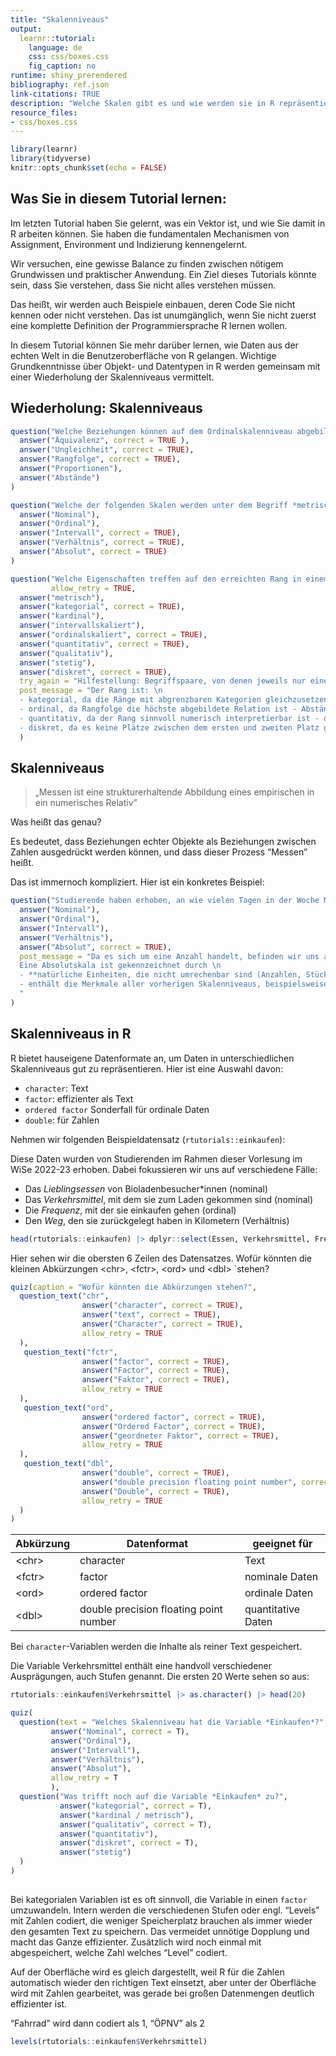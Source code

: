 ```yaml
---
title: "Skalenniveaus"
output:
  learnr::tutorial:
    language: de
    css: css/boxes.css
    fig_caption: no
runtime: shiny_prerendered
bibliography: ref.json
link-citations: TRUE
description: "Welche Skalen gibt es und wie werden sie in R repräsentiert?"
resource_files:
- css/boxes.css
---
```


```r
library(learnr)
library(tidyverse)
knitr::opts_chunk$set(echo = FALSE)
```

## Was Sie in diesem Tutorial lernen:

Im letzten Tutorial haben Sie gelernt, was ein Vektor ist, und wie Sie damit in R arbeiten können. Sie haben die fundamentalen Mechanismen von Assignment, Environment und Indizierung kennengelernt.

Wir versuchen, eine gewisse Balance zu finden zwischen nötigem Grundwissen und praktischer Anwendung. Ein Ziel dieses Tutorials könnte sein, dass Sie verstehen, dass Sie nicht alles verstehen müssen.

Das heißt, wir werden auch Beispiele einbauen, deren Code Sie nicht kennen oder nicht verstehen. Das ist unumgänglich, wenn Sie nicht zuerst eine komplette Definition der Programmiersprache R lernen wollen.

In diesem Tutorial können Sie mehr darüber lernen, wie Daten aus der echten Welt in die Benutzeroberfläche von R gelangen. Wichtige Grundkenntnisse über Objekt- und Datentypen in R werden gemeinsam mit einer Wiederholung der Skalenniveaus vermittelt.

## Wiederholung: Skalenniveaus

```r
question("Welche Beziehungen können auf dem Ordinalskalenniveau abgebildet werden? (mehrere Antworten)",
  answer("Äquivalenz", correct = TRUE ),
  answer("Ungleichheit", correct = TRUE),
  answer("Rangfolge", correct = TRUE),
  answer("Proportionen"),
  answer("Abstände")
)
```

```r
question("Welche der folgenden Skalen werden unter dem Begriff *metrisch* zusammengefasst? (mehrere Antworten)",
  answer("Nominal"),
  answer("Ordinal"),
  answer("Intervall", correct = TRUE),
  answer("Verhältnis", correct = TRUE),
  answer("Absolut", correct = TRUE)
)
```

```r
question("Welche Eigenschaften treffen auf den erreichten Rang in einem Wettkamp zu? (mehrere Antworten)",
         allow_retry = TRUE,
  answer("metrisch"),
  answer("kategorial", correct = TRUE),
  answer("kardinal"),
  answer("intervallskaliert"),
  answer("ordinalskaliert", correct = TRUE),
  answer("quantitativ", correct = TRUE),
  answer("qualitativ"),
  answer("stetig"),
  answer("diskret", correct = TRUE),
  try_again = "Hilfestellung: Begriffspaare, von denen jeweils nur einer ausgewählt werden kann: [quantitativ - qualitativ] [stetig - diskret] [intervall - ordinal] [metrisch (Synonym: kardinal) - kategorial]",
  post_message = "Der Rang ist: \n
  - kategorial, da die Ränge mit abgrenzbaren Kategorien gleichzusetzen sind
  - ordinal, da Rangfolge die höchste abgebildete Relation ist - Abstände zwischen den Plätzen können nicht sinnvoll interpretiert werden, bzw. wir wissen nicht, wie viel schneller der erste Platz als der zweite Platz geschwommen ist. 
  - quantitativ, da der Rang sinnvoll numerisch interpretierbar ist - qualitativ wäre hingegen, wenn der Medaillenname angegeben wird (Gold, Silber, Bronze)
  - diskret, da es keine Plätze zwischen dem ersten und zweiten Platz gibt"
  )
```

## Skalenniveaus

> „Messen ist eine strukturerhaltende Abbildung eines empirischen in ein numerisches Relativ"

Was heißt das genau?

Es bedeutet, dass Beziehungen echter Objekte als Beziehungen zwischen Zahlen ausgedrückt werden können, und dass dieser Prozess "Messen" heißt.

Das ist immernoch kompliziert. Hier ist ein konkretes Beispiel:

```r
question("Studierende haben erhoben, an wie vielen Tagen in der Woche Menschen selbst kochen. Welches Skalenniveau hat die Variable?",
  answer("Nominal"),
  answer("Ordinal"),
  answer("Intervall"),
  answer("Verhältnis"),
  answer("Absolut", correct = TRUE),
  post_message = "Da es sich um eine Anzahl handelt, befinden wir uns auf der Absolutskala. Ginge es hingegen um die Zeit in Stunden oder Tagen, die innerhalb einer Woche für Kochen aufgewendet wird, wären wir auf der Verhältnisskala. \n
  Eine Absolutskala ist gekennzeichnet durch \n
  - **natürliche Einheiten, die nicht umrechenbar sind (Anzahlen, Stück)** \n
  - enthält die Merkmale aller vorherigen Skalenniveaus, beispielsweise einen natürlichen Nullpunkt.
  "
)
```

## Skalenniveaus in R

R bietet hauseigene Datenformate an, um Daten in unterschiedlichen Skalenniveaus gut zu repräsentieren. Hier ist eine Auswahl davon:

::: grau-nb
-   `character`: Text
-   `factor`: effizienter als Text
-   `ordered factor` Sonderfall für ordinale Daten
-   `double`: für Zahlen
:::

Nehmen wir folgenden Beispieldatensatz (`rtutorials::einkaufen`):

Diese Daten wurden von Studierenden im Rahmen dieser Vorlesung im WiSe 2022-23 erhoben. Dabei fokussieren wir uns auf verschiedene Fälle:

-   Das *Lieblingsessen* von Bioladenbesucher\*innen (nominal)
-   Das *Verkehrsmittel*, mit dem sie zum Laden gekommen sind (nominal)
-   Die *Frequenz*, mit der sie einkaufen gehen (ordinal)
-   Den *Weg*, den sie zurückgelegt haben in Kilometern (Verhältnis)

```r
head(rtutorials::einkaufen) |> dplyr::select(Essen, Verkehrsmittel, Frequenz, Weg) |> dplyr::mutate(Essen = as.character(Essen))
```

Hier sehen wir die obersten 6 Zeilen des Datensatzes. Wofür könnten die kleinen Abkürzungen \<chr\>, \<fctr\>, \<ord\> und \<dbl\> \`stehen?

```r
quiz(caption = "Wofür könnten die Abkürzungen stehen?",
  question_text("chr",
                answer("character", correct = TRUE),
                answer("text", correct = TRUE),
                answer("Character", correct = TRUE),
                allow_retry = TRUE
  ),
   question_text("fctr",
                answer("factor", correct = TRUE),
                answer("Factor", correct = TRUE),
                answer("Faktor", correct = TRUE),
                allow_retry = TRUE
  ),
   question_text("ord",
                answer("ordered factor", correct = TRUE),
                answer("Ordered Factor", correct = TRUE),
                answer("geordneter Faktor", correct = TRUE),
                allow_retry = TRUE
  ),
   question_text("dbl",
                answer("double", correct = TRUE),
                answer("double precision floating point number", correct = TRUE),
                answer("Double", correct = TRUE),
                allow_retry = TRUE
  )
)
```

| Abkürzung | Datenformat                            | geeignet für       |
|-----------|----------------------------------------|--------------------|
| \<chr\>   | character                              | Text               |
| \<fctr\>  | factor                                 | nominale Daten     |
| \<ord\>   | ordered factor                         | ordinale Daten     |
| \<dbl\>   | double precision floating point number | quantitative Daten |

Bei `character`-Variablen werden die Inhalte als reiner Text gespeichert.

Die Variable Verkehrsmittel enthält eine handvoll verschiedener Ausprägungen, auch Stufen genannt. Die ersten 20 Werte sehen so aus:

```r
rtutorials::einkaufen$Verkehrsmittel |> as.character() |> head(20)
```

```r
quiz(
  question(text = "Welches Skalenniveau hat die Variable *Einkaufen*?",
         answer("Nominal", correct = T),
         answer("Ordinal"),
         answer("Intervall"),
         answer("Verhältnis"),
         answer("Absolut"),
         allow_retry = T
         ),
  question("Was trifft noch auf die Variable *Einkaufen* zu?",
           answer("kategorial", correct = T),
           answer("kardinal / metrisch"),
           answer("qualitativ", correct = T),
           answer("quantitativ"),
           answer("diskret", correct = T),
           answer("stetig")
  )
)
  
```

Bei kategorialen Variablen ist es oft sinnvoll, die Variable in einen `factor` umzuwandeln. Intern werden die verschiedenen Stufen oder engl. "Levels" mit Zahlen codiert, die weniger Speicherplatz brauchen als immer wieder den gesamten Text zu speichern. Das vermeidet unnötige Dopplung und macht das Ganze effizienter. Zusätzlich wird noch einmal mit abgespeichert, welche Zahl welches "Level" codiert.

Auf der Oberfläche wird es gleich dargestellt, weil R für die Zahlen automatisch wieder den richtigen Text einsetzt, aber unter der Oberfläche wird mit Zahlen gearbeitet, was gerade bei großen Datenmengen deutlich effizienter ist.

"Fahrrad" wird dann codiert als 1, "ÖPNV" als 2

```r
levels(rtutorials::einkaufen$Verkehrsmittel)
```
